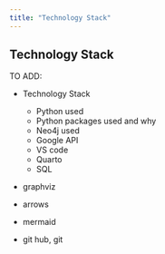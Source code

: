 ```yaml
---
title: "Technology Stack"
---
```


## Technology Stack

TO ADD: 

* Technology Stack
  * Python used
  * Python packages used and why
  * Neo4j used
  * Google API
  * VS code
  * Quarto
  * SQL

* graphviz
* arrows
* mermaid

* git hub, git